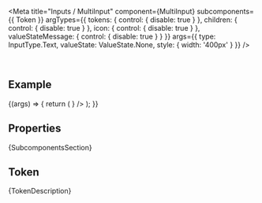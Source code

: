 
<Meta
  title="Inputs / MultiInput"
  component={MultiInput}
  subcomponents={{ Token }}
  argTypes={{
    tokens: { control: { disable: true } },
    children: { control: { disable: true } },
    icon: { control: { disable: true } },
    valueStateMessage: { control: { disable: true } }
  }}
  args={{
    type: InputType.Text,
    valueState: ValueState.None,
    style: { width: '400px' }
  }}
/>

<DocsHeader since="0.11.0" />

<br />

## Example

<Canvas>
  <Story name="Default">
    {(args) => {
      return (
        <MultiInput
          {...args}
          tokens={
            <>
              <Token text="Argentina" />
              <Token text="Bulgaria" />
              <Token text="England" />
              <Token text="Finland" />
              <Token text="Germany" />
              <Token text="Hungary" />
              <Token text="Italy" />
              <Token text="Luxembourg" />
              <Token text="Mexico" />
              <Token text="Philippines" />
              <Token text="Sweden" />
              <Token text="USA" />
            </>
          }
        />
      );
    }}
  </Story>
</Canvas>

## Properties

<ArgsTableWithNote story="Default" />

<DomRefTable rows={MultiInputDomRef} />

<Markdown>{SubcomponentsSection}</Markdown>

## Token

<Markdown>{TokenDescription}</Markdown>

<Footer />
